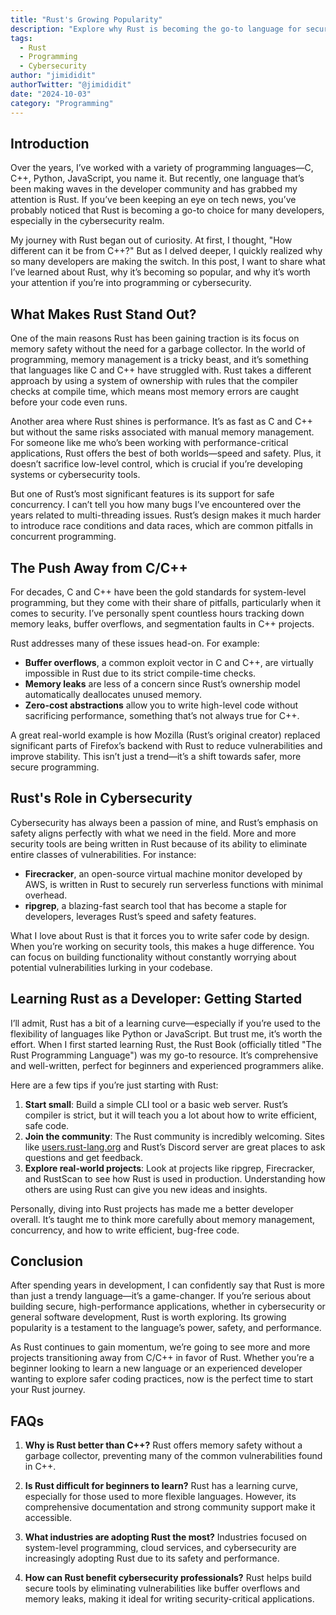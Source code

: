 ```yaml
---
title: "Rust's Growing Popularity"
description: "Explore why Rust is becoming the go-to language for secure and efficient programming, particularly in cybersecurity."
tags:
  - Rust
  - Programming
  - Cybersecurity
author: "jimididit"
authorTwitter: "@jimididit"
date: "2024-10-03"
category: "Programming"
---
```


## Introduction

Over the years, I’ve worked with a variety of programming languages—C, C++, Python, JavaScript, you name it. But recently, one language that’s been making waves in the developer community and has grabbed my attention is Rust. If you’ve been keeping an eye on tech news, you’ve probably noticed that Rust is becoming a go-to choice for many developers, especially in the cybersecurity realm.

My journey with Rust began out of curiosity. At first, I thought, "How different can it be from C++?" But as I delved deeper, I quickly realized why so many developers are making the switch. In this post, I want to share what I’ve learned about Rust, why it’s becoming so popular, and why it’s worth your attention if you’re into programming or cybersecurity.

## What Makes Rust Stand Out?

One of the main reasons Rust has been gaining traction is its focus on memory safety without the need for a garbage collector. In the world of programming, memory management is a tricky beast, and it’s something that languages like C and C++ have struggled with. Rust takes a different approach by using a system of ownership with rules that the compiler checks at compile time, which means most memory errors are caught before your code even runs.

Another area where Rust shines is performance. It’s as fast as C and C++ but without the same risks associated with manual memory management. For someone like me who’s been working with performance-critical applications, Rust offers the best of both worlds—speed and safety. Plus, it doesn’t sacrifice low-level control, which is crucial if you’re developing systems or cybersecurity tools.

But one of Rust’s most significant features is its support for safe concurrency. I can’t tell you how many bugs I’ve encountered over the years related to multi-threading issues. Rust’s design makes it much harder to introduce race conditions and data races, which are common pitfalls in concurrent programming.

## The Push Away from C/C++

For decades, C and C++ have been the gold standards for system-level programming, but they come with their share of pitfalls, particularly when it comes to security. I’ve personally spent countless hours tracking down memory leaks, buffer overflows, and segmentation faults in C++ projects.

Rust addresses many of these issues head-on. For example:

- **Buffer overflows**, a common exploit vector in C and C++, are virtually impossible in Rust due to its strict compile-time checks.
- **Memory leaks** are less of a concern since Rust’s ownership model automatically deallocates unused memory.
- **Zero-cost abstractions** allow you to write high-level code without sacrificing performance, something that’s not always true for C++.

A great real-world example is how Mozilla (Rust’s original creator) replaced significant parts of Firefox’s backend with Rust to reduce vulnerabilities and improve stability. This isn’t just a trend—it’s a shift towards safer, more secure programming.

## Rust's Role in Cybersecurity

Cybersecurity has always been a passion of mine, and Rust’s emphasis on safety aligns perfectly with what we need in the field. More and more security tools are being written in Rust because of its ability to eliminate entire classes of vulnerabilities. For instance:

- **Firecracker**, an open-source virtual machine monitor developed by AWS, is written in Rust to securely run serverless functions with minimal overhead.
- **ripgrep**, a blazing-fast search tool that has become a staple for developers, leverages Rust’s speed and safety features.

What I love about Rust is that it forces you to write safer code by design. When you’re working on security tools, this makes a huge difference. You can focus on building functionality without constantly worrying about potential vulnerabilities lurking in your codebase.

## Learning Rust as a Developer: Getting Started

I’ll admit, Rust has a bit of a learning curve—especially if you’re used to the flexibility of languages like Python or JavaScript. But trust me, it’s worth the effort. When I first started learning Rust, the Rust Book (officially titled "The Rust Programming Language") was my go-to resource. It’s comprehensive and well-written, perfect for beginners and experienced programmers alike.

Here are a few tips if you’re just starting with Rust:

1. **Start small**: Build a simple CLI tool or a basic web server. Rust’s compiler is strict, but it will teach you a lot about how to write efficient, safe code.
2. **Join the community**: The Rust community is incredibly welcoming. Sites like [users.rust-lang.org](https://users.rust-lang.org) and Rust’s Discord server are great places to ask questions and get feedback.
3. **Explore real-world projects**: Look at projects like ripgrep, Firecracker, and RustScan to see how Rust is used in production. Understanding how others are using Rust can give you new ideas and insights.

Personally, diving into Rust projects has made me a better developer overall. It’s taught me to think more carefully about memory management, concurrency, and how to write efficient, bug-free code.

## Conclusion

After spending years in development, I can confidently say that Rust is more than just a trendy language—it’s a game-changer. If you’re serious about building secure, high-performance applications, whether in cybersecurity or general software development, Rust is worth exploring. Its growing popularity is a testament to the language’s power, safety, and performance.

As Rust continues to gain momentum, we’re going to see more and more projects transitioning away from C/C++ in favor of Rust. Whether you’re a beginner looking to learn a new language or an experienced developer wanting to explore safer coding practices, now is the perfect time to start your Rust journey.

## FAQs

1. **Why is Rust better than C++?**
   Rust offers memory safety without a garbage collector, preventing many of the common vulnerabilities found in C++.

2. **Is Rust difficult for beginners to learn?**
   Rust has a learning curve, especially for those used to more flexible languages. However, its comprehensive documentation and strong community support make it accessible.

3. **What industries are adopting Rust the most?**
   Industries focused on system-level programming, cloud services, and cybersecurity are increasingly adopting Rust due to its safety and performance.

4. **How can Rust benefit cybersecurity professionals?**
   Rust helps build secure tools by eliminating vulnerabilities like buffer overflows and memory leaks, making it ideal for writing security-critical applications.
